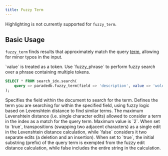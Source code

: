 ```yaml
---
title: Fuzzy Term
---
```


<Note>Highlighting is not currently supported for `fuzzy_term`.</Note>

## Basic Usage

`fuzzy_term` finds results that approximately match the query [term](/api-reference/concepts/term),
allowing for minor typos in the input.

<Note>
  `value` is treated as a token. Use `fuzzy_phrase` to perform fuzzy search over
  a phrase containing multiple tokens.
</Note>

```sql
SELECT * FROM search_idx.search(
	query => paradedb.fuzzy_term(field => 'description', value => 'wolo')
);
```

<ParamField body="field" required>
  Specifies the field within the document to search for the term.
</ParamField>
<ParamField body="value" required>
  Defines the term you are searching for within the specified field, using fuzzy
  logic based on Levenshtein distance to find similar terms.
</ParamField>
<ParamField body="distance" default={2}>
  The maximum Levenshtein distance (i.e. single character edits) allowed to
  consider a term in the index as a match for the query term. Maximum value is
  `2`.
</ParamField>
<ParamField body="transpose_cost_one" default={true}>
  When set to `true`, transpositions (swapping two adjacent characters) as a
  single edit in the Levenshtein distance calculation, while `false` considers
  it two separate edits (a deletion and an insertion).
</ParamField>
<ParamField body="prefix" default={false}>
  When set to `true`, the initial substring (prefix) of the query term is
  exempted from the fuzzy edit distance calculation, while false includes the
  entire string in the calculation.
</ParamField>
